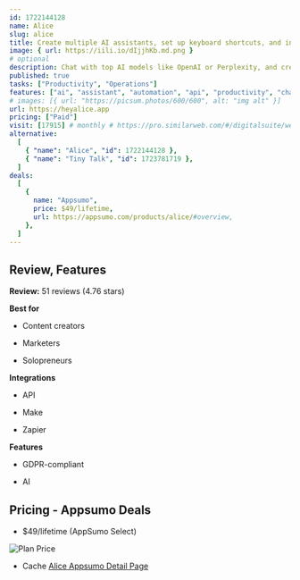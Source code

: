 ```yaml
---
id: 1722144128
name: Alice
slug: alice
title: Create multiple AI assistants, set up keyboard shortcuts, and integrate your favorite apps
image: { url: https://iili.io/dIjjhKb.md.png }
# optional
description: Chat with top AI models like OpenAI or Perplexity, and create keyboard shortcuts. Integrate your entire tech stack to automate tasks and execute commands
published: true
tasks: ["Productivity", "Operations"]
features: ["ai", "assistant", "automation", "api", "productivity", "chatbot"]
# images: [{ url: "https://picsum.photos/600/600", alt: "img alt" }]
url: https://heyalice.app
pricing: ["Paid"]
visit: [17915] # monthly # https://pro.similarweb.com/#/digitalsuite/websiteanalysis/home
alternative:
  [
    { "name": "Alice", "id": 1722144128 },
    { "name": "Tiny Talk", "id": 1723781719 },
  ]
deals:
  [
    {
      name: "Appsumo",
      price: $49/lifetime,
      url: https://appsumo.com/products/alice/#overview,
    },
  ]
---
```


## Review, Features

**Review:** 51 reviews (4.76 stars)

**Best for**

- Content creators

- Marketers

- Solopreneurs

**Integrations**

- API

- Make

- Zapier

**Features**

- GDPR-compliant

- AI

## Pricing - Appsumo Deals

- $49/lifetime (AppSumo Select)

<Img src="https://iili.io/dIwcUwG.png" alt="Plan Price" />

- Cache [Alice Appsumo Detail Page](https://iili.io/dIwcDAu.png)
